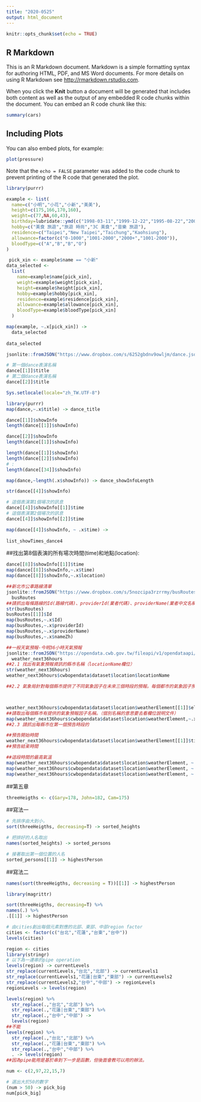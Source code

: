 ```yaml
---
title: "2020-0525"
output: html_document
---
```


```r
knitr::opts_chunk$set(echo = TRUE)
```

## R Markdown

This is an R Markdown document. Markdown is a simple formatting syntax for authoring HTML, PDF, and MS Word documents. For more details on using R Markdown see <http://rmarkdown.rstudio.com>.

When you click the **Knit** button a document will be generated that includes both content as well as the output of any embedded R code chunks within the document. You can embed an R code chunk like this:

```r
summary(cars)
```

## Including Plots

You can also embed plots, for example:

```r
plot(pressure)
```

Note that the `echo = FALSE` parameter was added to the code chunk to prevent printing of the R code that generated the plot.

```r
library(purrr)
```

```r
example <- list(
  name=c("小明","小花","小新","美美"),
  height=c(175,166,170,160),
  weight=c(77,NA,60,43),
  birthday=lubridate::ymd(c("1998-03-11","1999-12-22","1995-08-22","2001-10-10")),
  hobby=c("美食 旅遊","旅遊 時尚","3C 美食","音樂 旅遊"),
  residence=c("Taipei","New Taipei","Taichung","Kaohsiung"),
  allowance=factor(c("0-1000","1001-2000","2000+","1001-2000")),
  bloodType=c("A","B","B","O")
)
```


```r
 pick_xin <- example$name == "小新"
data_selected <- 
  list(
    name=example$name[pick_xin],
    weight=example$weight[pick_xin],
    height=example$height[pick_xin],
    hobby=example$hobby[pick_xin],
    residence=example$residence[pick_xin],
    allowance=example$allowance[pick_xin],
    bloodType=example$bloodType[pick_xin]
  )
```

```r
map(example, ~.x[pick_xin]) -> 
  data_selected 
  
data_selected
```

```r
jsonlite::fromJSON("https://www.dropbox.com/s/6252gbdnv9owljm/dance.json?dl=1", simplifyDataFrame = F) -> dance
```

```r
# 第一個dance表演名稱
dance[[1]]$title
# 第二個dance表演名稱
dance[[2]]$title
```

```r
Sys.setlocale(locale="zh_TW.UTF-8") 
```

```r
library(purrr)
map(dance,~.x$title) -> dance_title
```

```r
dance[[1]]$showInfo
length(dance[[1]]$showInfo)

dance[[2]]$showInfo
length(dance[[1]]$showInfo)
```

```r
length(dance[[1]]$showInfo)
length(dance[[2]]$showInfo)
# :
length(dance[[34]]$showInfo)
```

```r
map(dance,~length(.x$showInfo)) -> dance_showInfoLength
```

```r
str(dance[[4]]$showInfo)
```

```r
# 這個表演第1個場次的訊息
dance[[4]]$showInfo[[1]]$time
# 這個表演第2個場次的訊息
dance[[4]]$showInfo[[2]]$time
```


```r
map(dance[[4]]$showInfo, ~ .x$time) ->
  
list_showTimes_dance4
```
##找出第8個表演的所有場次時間(time)和地點(location):
```r
dance[[8]]$showInfo[[1]]$time
map(dance[[8]]$showInfo,~.x$time)
map(dance[[8]]$showInfo,~.x$location)
```

```r
##新北市公車路線清單
jsonlite::fromJSON("https://www.dropbox.com/s/5nozcipa3rzrrmy/busRoutes.json?dl=1", simplifyDataFrame = F) ->
  busRoutes
##請抓出每條路線的Id(路線代碼)、providerId(業者代碼)、providerName(業者中文名稱)、nameZh(中文名稱)。
str(busRoutes)
busRoutes[[1]]$Id
map(busRoutes,~.x$Id)
map(busRoutes,~.x$providerId)
map(busRoutes,~.x$providerName)
map(busRoutes,~.x$nameZh)

```

```r
##一般天氣預報-今明36小時天氣預報
jsonlite::fromJSON("https://opendata.cwb.gov.tw/fileapi/v1/opendataapi/F-C0032-001?Authorization=rdec-key-123-45678-011121314&format=JSON") ->
  weather_next36hours
##2.1 找出有氣象預報資訊的縣市名稱（locationName欄位）
str(weather_next36hours)
weather_next36hours$cwbopendata$dataset$location$locationName

##2.2 氣象局針對每個縣市提供了不同氣象因子在未來三個時段的預報。每個都市的氣象因子預報有那些，以第一個都市為例，它存在



weather_next36hours$cwbopendata$dataset$location$weatherElement[[1]]$elementName 
##請取出每個縣市有提供的氣象預報因子名稱。（個別名稱的意思要去看欄位說明文件）
map(weather_next36hours$cwbopendata$dataset$location$weatherElement,~.x$elementName )
##2.3 請抓出每縣市在第一個預告時段的

##預告開始時間
weather_next36hours$cwbopendata$dataset$location$weatherElement[[1]]$time[[1]]$startTime
##預告結束時間

##這段時間的最高氣溫
map(weather_next36hours$cwbopendata$dataset$location$weatherElement, ~ .x$time[[1]]$startTime)
map(weather_next36hours$cwbopendata$dataset$location$weatherElement, ~ .x$time[[1]]$endTime)
map(weather_next36hours$cwbopendata$dataset$location$weatherElement, ~ max(.x$time[[1]]$parameter$parameterValue))
```

##第五章
```r
threeHeigths <- c(Gary=178, John=182, Cam=175)
```
##寫法一
```r
# 先排序由大到小，
sort(threeHeigths, decreasing=T) -> sorted_heights

# 把排好的人名取出
names(sorted_heights) -> sorted_persons

# 接著取出第一個位置的人名
sorted_persons[[1]] -> highestPerson
```
##寫法二
```r
names(sort(threeHeigths, decreasing = T))[[1]] -> highestPerson
```

```r
library(magrittr)
```

```r
sort(threeHeigths, decreasing=T) %>% 
names(.) %>%
.[[1]] -> highestPerson
```

```r
# 由cities創出每個元素對應的北部、東部、中部region factor
cities <- factor(c("台北","花蓮","台東","台中"))
levels(cities)
```

```r
region <- cities
library(stringr)
# 以下為一連串的pipe operation
levels(region) -> currentLevels
str_replace(currentLevels,"台北","北部") -> currentLevels1
str_replace(currentLevels1,"花蓮|台東","東部") -> currentLevels2
str_replace(currentLevels2,"台中","中部") -> regionLevels
regionLevels -> levels(region)
```

```r
levels(region) %>% 
  str_replace(.,"台北","北部") %>%
  str_replace(.,"花蓮|台東","東部") %>%
  str_replace(.,"台中","中部") ->
  levels(region)
##不能
levels(region) %>% 
  str_replace(.,"台北","北部") %>%
  str_replace(.,"花蓮|台東","東部") %>%
  str_replace(.,"台中","中部") %>%
  . -> levels(region)
##因為pipe能用是基於串到下一步是函數，但後面會教可以用的辦法。
```

```r
num <- c(2,97,22,15,7)

# 選出大於50的數字
(num > 50) -> pick_big
num[pick_big]
```

